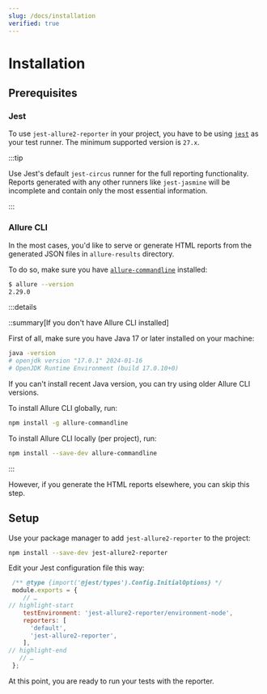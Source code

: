 ```yaml
---
slug: /docs/installation
verified: true
---
```


# Installation

## Prerequisites

### Jest

To use `jest-allure2-reporter` in your project, you have to be using
[`jest`](https://jestjs.io) as your test runner. The minimum supported version is `27.x`.

:::tip

Use Jest's default `jest-circus` runner for the full reporting functionality. Reports generated with any other runners like `jest-jasmine` will be incomplete and contain only the most essential information.

:::

### Allure CLI

In the most cases, you'd like to serve or generate HTML reports from the generated JSON files in `allure-results` directory.

To do so, make sure you have [`allure-commandline`](https://www.npmjs.com/package/allure-commandline) installed:

```bash
$ allure --version
2.29.0
```

:::details

::summary[If you don't have Allure CLI installed]

First of all, make sure you have Java 17 or later installed on your machine:

```bash
java -version
# openjdk version "17.0.1" 2024-01-16
# OpenJDK Runtime Environment (build 17.0.10+0)
```

If you can't install recent Java version, you can try using older Allure CLI versions.

To install Allure CLI globally, run:

```bash npm2yarn
npm install -g allure-commandline
```

To install Allure CLI locally (per project), run:

```bash npm2yarn
npm install --save-dev allure-commandline
```

:::

However, if you generate the HTML reports elsewhere, you can skip this step.


## Setup

Use your package manager to add `jest-allure2-reporter` to the project:

```bash npm2yarn
npm install --save-dev jest-allure2-reporter
```

Edit your Jest configuration file this way:

```js title="jest.config.js"
 /** @type {import('@jest/types').Config.InitialOptions} */
 module.exports = {
    // …
// highlight-start
    testEnvironment: 'jest-allure2-reporter/environment-node',
    reporters: [
      'default',
      'jest-allure2-reporter',
    ],
// highlight-end
   // …
 };
```

At this point, you are ready to run your tests with the reporter.

